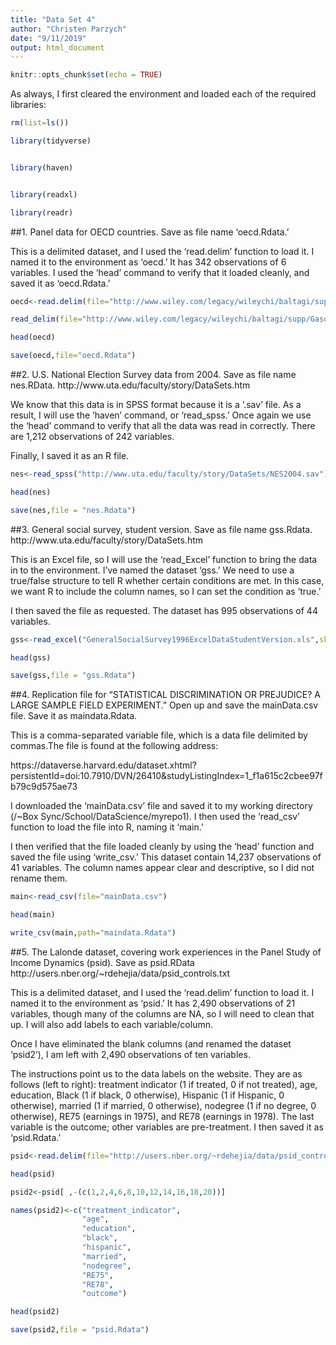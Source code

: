 ```yaml
---
title: "Data Set 4"
author: "Christen Parzych"
date: "9/11/2019"
output: html_document
---
```


```r
knitr::opts_chunk$set(echo = TRUE)
```

As always, I first cleared the environment and loaded each of the required libraries: 

```r

rm(list=ls())

library(tidyverse)


library(haven)


library(readxl)

library(readr)
```

##1. Panel data for OECD countries. Save as file name 'oecd.Rdata.'


This is a delimited dataset, and I used the 'read.delim' function to load it. I named it to the environment as 'oecd.' It has 342 observations of 6 variables. I used the 'head' command to verify that it loaded cleanly, and saved it as 'oecd.Rdata.'

```r
oecd<-read.delim(file="http://www.wiley.com/legacy/wileychi/baltagi/supp/Gasoline.dat",header=TRUE,dec = " ")

read_delim(file="http://www.wiley.com/legacy/wileychi/baltagi/supp/Gasoline.dat",delim = " ")

head(oecd)

save(oecd,file="oecd.Rdata")

```

##2. U.S. National Election Survey data from 2004. Save as file name nes.RData.
http://www.uta.edu/faculty/story/DataSets.htm

We know that this data is in SPSS format because it is a '.sav' file. As a result, I will use the 'haven' command, or 'read_spss.' Once again we use the 'head' command to verify that all the data was read in correctly. There are 1,212 observations of 242 variables. 

Finally, I saved it as an R file. 

```r
nes<-read_spss("http://www.uta.edu/faculty/story/DataSets/NES2004.sav")

head(nes)

save(nes,file = "nes.Rdata")

```


##3. General social survey, student version. Save as file name gss.Rdata.
http://www.uta.edu/faculty/story/DataSets.htm

This is an Excel file, so I will use the 'read_Excel' function to bring the data in to the environment. I've named the dataset 'gss.' We need to use a true/false structure to tell R whether certain conditions are met. In this case, we want R to include the column names, so I can set the condition as 'true.'  

I then saved the file as requested. The dataset has 995 observations of 44 variables. 

```r
gss<-read_excel("GeneralSocialSurvey1996ExcelDataStudentVersion.xls",skip=0, col_names = TRUE)

head(gss)

save(gss,file = "gss.Rdata")
```

##4. Replication file for "STATISTICAL DISCRIMINATION OR PREJUDICE? A LARGE SAMPLE FIELD EXPERIMENT." Open up and save the mainData.csv file. Save it as maindata.Rdata. 

This is a comma-separated variable file, which is a data file delimited by commas.The file is found at the following address:

https://dataverse.harvard.edu/dataset.xhtml?persistentId=doi:10.7910/DVN/26410&studyListingIndex=1_f1a615c2cbee97fb79c9d575ae73 

I downloaded the 'mainData.csv' file and saved it to my working directory (/~Box Sync/School/DataScience/myrepo1). I then used the 'read_csv' function to load the file into R, naming it 'main.'

I then verified that the file loaded cleanly by using the 'head' function and saved the file using 'write_csv.' This dataset contain 14,237 observations of 41 variables. The column names appear clear and descriptive, so I did not rename them. 

```r
main<-read_csv(file="mainData.csv")

head(main)

write_csv(main,path="maindata.Rdata")

```

##5. The Lalonde dataset, covering work experiences in the Panel Study of Income Dynamics (psid). Save as psid.RData http://users.nber.org/~rdehejia/data/psid_controls.txt 

This is a delimited dataset, and I used the 'read.delim' function to load it. I named it to the environment as 'psid.' It has 2,490 observations of 21 variables, though many  of the columns are NA, so I will need to clean that up. I will also add labels to each variable/column. 

Once I have eliminated the blank columns (and renamed the dataset 'psid2'), I am left with 2,490 observations of ten variables.

The instructions point us to the data labels on the website. They are as follows (left to right): treatment indicator (1 if treated, 0 if not treated), age, education, Black (1 if black, 0 otherwise), Hispanic (1 if Hispanic, 0 otherwise), married (1 if married, 0 otherwise), nodegree (1 if no degree, 0 otherwise), RE75 (earnings in 1975), and RE78 (earnings in 1978). The last variable is the outcome; other variables are pre-treatment.
I then saved it as 'psid.Rdata.'

```r
psid<-read.delim(file="http://users.nber.org/~rdehejia/data/psid_controls.txt",header=FALSE,sep = " ")

head(psid)

psid2<-psid[ ,-(c(1,2,4,6,8,10,12,14,16,18,20))]

names(psid2)<-c("treatment_indicator",
                "age",
                "education",
                "black",
                "hispanic",
                "married",
                "nodegree",
                "RE75",
                "RE78",
                "outcome")

head(psid2)

save(psid2,file = "psid.Rdata")
```